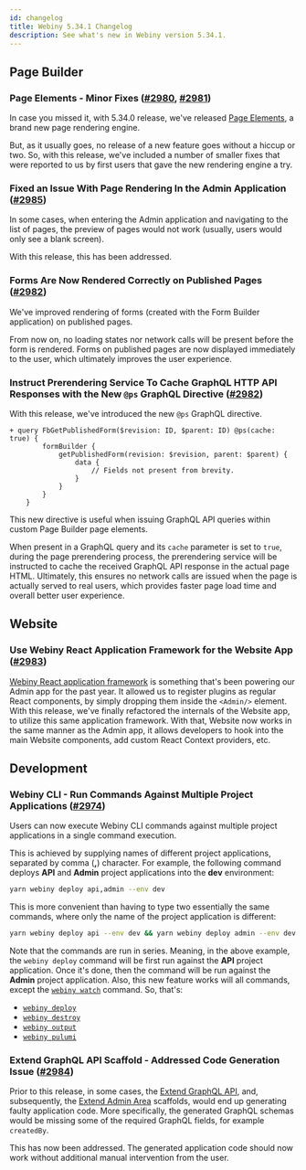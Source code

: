```yaml
---
id: changelog
title: Webiny 5.34.1 Changelog
description: See what's new in Webiny version 5.34.1.
---
```


## Page Builder

### Page Elements - Minor Fixes ([#2980](https://github.com/webiny/webiny-js/pull/2980), [#2981](https://github.com/webiny/webiny-js/pull/2981))

In case you missed it, with 5.34.0 release, we've released [Page Elements](/docs/release-notes/5.34.0/changelog#page-elements-a-brand-new-page-rendering-engine-2898), a brand new page rendering engine.

But, as it usually goes, no release of a new feature goes without a hiccup or two. So, with this release, we've included a number of smaller fixes that were reported to us by first users that gave the new rendering engine a try.

### Fixed an Issue With Page Rendering In the Admin Application ([#2985](https://github.com/webiny/webiny-js/pull/2985))

In some cases, when entering the Admin application and navigating to the list of pages, the preview of pages would not work (usually, users would only see a blank screen).

With this release, this has been addressed.

### Forms Are Now Rendered Correctly on Published Pages ([#2982](https://github.com/webiny/webiny-js/pull/2982))

We've improved rendering of forms (created with the Form Builder application) on published pages.

From now on, no loading states nor network calls will be present before the form is rendered. Forms on published pages are now displayed immediately to the user, which ultimately improves the user experience.

### Instruct Prerendering Service To Cache GraphQL HTTP API Responses with the New `@ps` GraphQL Directive ([#2982](https://github.com/webiny/webiny-js/pull/2982))

With this release, we've introduced the new `@ps` GraphQL directive.

```diff-graphql
+ query FbGetPublishedForm($revision: ID, $parent: ID) @ps(cache: true) {
        formBuilder {
            getPublishedForm(revision: $revision, parent: $parent) {
                data {
                    // Fields not present from brevity.
                }
            }
        }
    }
```

This new directive is useful when issuing GraphQL API queries within custom Page Builder page elements.

When present in a GraphQL query and its `cache` parameter is set to `true`, during the page prerendering process, the prerendering service will be instructed to cache the received GraphQL API response in the actual page HTML. Ultimately, this ensures no network calls are issued when the page is actually served to real users, which provides faster page load time and overall better user experience.

## Website

### Use Webiny React Application Framework for the Website App ([#2983](https://github.com/webiny/webiny-js/pull/2983))

[Webiny React application framework](/docs/{version}/admin-area/basics/framework) is something that's been powering our Admin app for the past year. It allowed us to register plugins as regular React components, by simply dropping them inside the `<Admin/>` element. With this release, we've finally refactored the internals of the Website app, to utilize this same application framework. With that, Website now works in the same manner as the Admin app, it allows developers to hook into the main Website components, add custom React Context providers, etc.

## Development

### Webiny CLI - Run Commands Against Multiple Project Applications ([#2974](https://github.com/webiny/webiny-js/pull/2974))

Users can now execute Webiny CLI commands against multiple project applications in a single command execution.

This is achieved by supplying names of different project applications, separated by comma (**,**) character. For example, the following command deploys **API** and **Admin** project applications into the **dev** environment:

```bash
yarn webiny deploy api,admin --env dev
```

This is more convenient than having to type two essentially the same commands, where only the name of the project application is different:

```bash
yarn webiny deploy api --env dev && yarn webiny deploy admin --env dev
```

Note that the commands are run in series. Meaning, in the above example, the `webiny deploy` command will be first run against the **API** project application. Once it's done, then the command will be run against the **Admin** project application. Also, this new feature works will all commands, except the [`webiny watch`](/docs/{exact:5.34.x}/core-development-concepts/basics/watch-command) command. So, that's:

- [`webiny deploy`](/docs/{exact:5.34.x}/core-development-concepts/basics/project-deployment)
- [`webiny destroy`](/docs/{exact:5.34.x}/infrastructure/basics/destroy-cloud-infrastructure)
- [`webiny output`](/docs/{exact:5.34.x}/core-development-concepts/basics/webiny-cli#common-commands)
- [`webiny pulumi`](/docs/{exact:5.34.x}/core-development-concepts/basics/webiny-cli#yarn-webiny-pulumi-folder---env-env----command)

### Extend GraphQL API Scaffold - Addressed Code Generation Issue ([#2984](https://github.com/webiny/webiny-js/pull/2984))

Prior to this release, in some cases, the [Extend GraphQL API](/docs/{exact:5.34.x}/core-development-concepts/scaffolding/extend-graphql-api), and, subsequently, the [Extend Admin Area](/docs/{exact:5.34.x}/admin-area/new-app-tutorial/scaffolding) scaffolds, would end up generating faulty application code. More specifically, the generated GraphQL schemas would be missing some of the required GraphQL fields, for example `createdBy`.

This has now been addressed. The generated application code should now work without additional manual intervention from the user.
